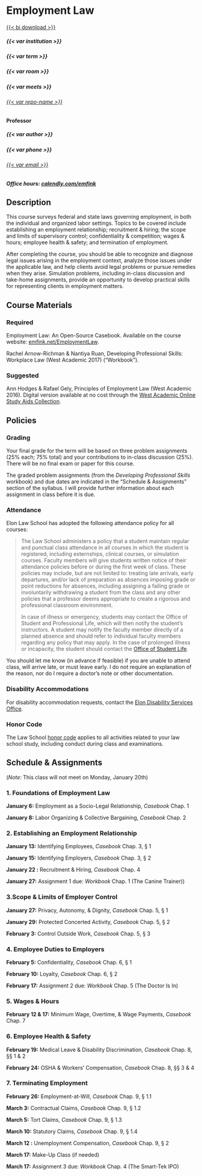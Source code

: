 # Employment Law {.unnumbered}

[{{< bi download >}}](EmploymentLawSyllabus.pdf "Download Syllabus")

::: {.syllabus}

##### {{< var institution >}}

##### {{< var term >}}

##### {{< var room >}}

##### {{< var meets >}}

###### [{{< var repo-name >}}]({{< var repo-url >}})

#### Professor

##### {{< var author >}}

##### {{< var phone >}}

###### [{{< var email >}}](mailto:{{< var email >}})

##### Office hours: [[calendly.com/emfink]({{< var appointments >}})]{.mono-font-smaller}

## Description {.unnumbered}

This course surveys federal and state laws governing employment, in both the individual and organized labor settings. Topics to be covered include establishing an employment relationship; recruitment & hiring; the scope and limits of supervisory control; confidentiality & competition; wages & hours; employee health & safety; and termination of employment. 

After completing the course, you should be able to recognize and diagnose legal issues arising in the employment context, analyze those issues under the applicable law, and help clients avoid legal problems or pursue remedies when they arise. Simulation problems, including in-class discussion and take-home assignments, provide an opportunity to develop practical skills for representing clients in employment matters.

## Course Materials {.unnumbered}

### Required

Employment Law: An Open-Source Casebook. Available on the course website: [emfink.net/EmploymentLaw](http://www.emfink.net/EmploymentLaw).  

Rachel Arnow-Richman & Nantiya Ruan, Developing Professional Skills: Workplace Law (West Academic 2017) ("Workbook"). 

### Suggested

Ann Hodges & Rafael Gely, Principles of Employment Law (West Academic 2016). Digital version available at no cost through the [West Academic Online Study Aids Collection](https://subscription.westacademic.com/).

## Policies {.unnumbered}

### Grading

Your final grade for the term will be based on three problem assignments (25% each; 75% total) and your contributions to in-class discussion (25%). There will be no final exam or paper for this course.

The graded problem assignments (from the _Developing Professional Skills_ workbook) and due dates are indicated in the "Schedule & Assignments" section of the syllabus. I will provide further information about each assignment in class before it is due. 


### Attendance

Elon Law School has adopted the following attendance policy for all courses:

> The Law School administers a policy that a student maintain regular and punctual class attendance in all courses in which the student is registered, including externships, clinical courses, or simulation courses. Faculty members will give students written notice of their attendance policies before or during the first week of class. These policies may include, but are not limited to: treating late arrivals, early departures, and/or lack of preparation as absences  imposing grade or point reductions for absences, including assigning a failing grade or involuntarily withdrawing a student from the class  and any other policies that a professor deems appropriate to create a rigorous and professional classroom environment.
>  
> In case of illness or emergency, students may contact the Office of Student and Professional Life, which will then notify the student’s instructors. A student may notify the faculty member directly of a planned absence and should refer to individual faculty members regarding any policy that may apply. In the case of prolonged illness or incapacity, the student should contact the [Office of Student Life](https://www.elon.edu/u/law/students/).

You should let me know (in advance if feasible) if you are unable to attend class, will arrive late, or must leave early. I do not require an explanation of the reason, nor do I require a doctor's note or other documentation.

### Disability Accommodations

For disability accommodation requests, contact the [Elon Disability Services Office](https://www.elon.edu/u/academics/koenigsberger-learning-center/disabilities-resources/homepage/graduate-student-resources/).

### Honor Code

The Law School [honor code](https://www.elon.edu/u/law/students/honor-code/) applies to all activities related to your law school study, including conduct during class and examinations.

## Schedule & Assignments {.unnumbered}

(_Note:_ This class will not meet on Monday, January 20th)

### 1\. Foundations of Employment Law

**January 6:** Employment as a Socio-Legal Relationship, _Casebook_ Chap. 1

**January 8:** Labor Organizing & Collective Bargaining, _Casebook_ Chap. 2

### 2\. Establishing an Employment Relationship

**January 13:** Identifying Employees, _Casebook_ Chap. 3, § 1

**January 15:** Identifying Employers, _Casebook_ Chap. 3, § 2

**January 22 :** Recruitment & Hiring, _Casebook_ Chap. 4

**January 27:** Assignment 1 due: _Workbook_ Chap. 1 (The Canine Trainer))

### 3\.Scope & Limits of Employer Control

**January 27:** Privacy, Autonomy, & Dignity, _Casebook_ Chap. 5, § 1

**January 29:** Protected Concerted Activity, _Casebook_ Chap. 5, § 2

**February 3:** Control Outside Work, _Casebook_ Chap. 5, § 3

### 4\. Employee Duties to Employers

**February 5:** Confidentiality, _Casebook_ Chap. 6, § 1

**February 10:** Loyalty, _Casebook_ Chap. 6, § 2

**February 17:** Assignment 2 due: _Workbook_ Chap. 5 (The Doctor Is In)

### 5\. Wages & Hours

**February 12 & 17:** Minimum Wage, Overtime, & Wage Payments, _Casebook_ Chap. 7

### 6\. Employee Health & Safety

**February 19:** Medical Leave & Disability Discrimination, _Casebook_ Chap. 8, §§ 1 & 2

**February 24:** OSHA & Workers' Compensation, _Casebook_ Chap. 8, §§ 3 & 4

### 7\. Terminating Employment

**February 26:** Employment-at-Will, _Casebook_ Chap. 9, § 1.1

**March 3:** Contractual Claims, _Casebook_ Chap. 9, § 1.2

**March 5:** Tort Claims, _Casebook_ Chap. 9, § 1.3

**March 10:** Statutory Claims, _Casebook_ Chap. 9, § 1.4

**March 12 :** Unemployment Compensation, _Casebook_ Chap. 9, § 2

**March 17:** Make-Up Class (if needed)

**March 17:** Assignment 3 due: _Workbook_ Chap. 4 (The Smart-Tek IPO)

:::